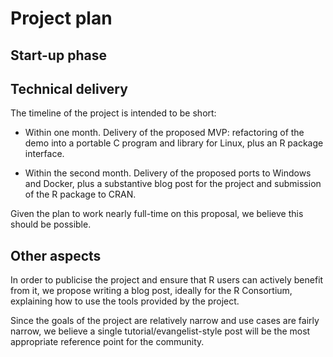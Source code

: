 # Project plan

## Start-up phase
<!--
Covering the planning phase, this section should provide a relatively detailed plan of how work will start on the project. This section is important because projects need to get up and running quickly.


 - [ ] Setting up collaboration platform inc. code for contributors etc.
 - [ ] Licence decisions
 - [ ] Reporting framework
-->


## Technical delivery
<!--
Covering the actual delivery of the project this section should provide at least a high-level the implementation. 

Including target dates is really important as you need to be committed and the ISC need to have a means of tracking delivery
-->

The timeline of the project is intended to be short:

* Within one month. Delivery of the proposed MVP: refactoring of the demo into a
  portable C program and library for Linux, plus an R package interface.

* Within the second month. Delivery of the proposed ports to Windows and Docker,
  plus a substantive blog post for the project and submission of the R package
  to CRAN.

Given the plan to work nearly full-time on this proposal, we believe this should
be possible.

## Other aspects
<!--
Covering non-technical activities like on-going publicity, paper preparation, discussion groups etc. that might be required to facilitate successful delivery of the project.

 - [ ] Announcement post
 - [ ] Delivery blog post
 - [ ] Twitter
 - [ ] UseR!
 - [ ] ISC meetings
-->

In order to publicise the project and ensure that R users can actively benefit
from it, we propose writing a blog post, ideally for the R Consortium,
explaining how to use the tools provided by the project.

Since the goals of the project are relatively narrow and use cases are fairly
narrow, we believe a single tutorial/evangelist-style post will be the most
appropriate reference point for the community.
